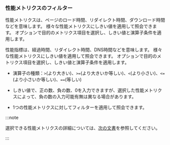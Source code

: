### 性能メトリクスのフィルター

<InDoc pages="pageload-stat,ipload-stat">

性能メトリクスは、ページのロード時間、リダイレクト時間、ダウンロード時間などを意味します。 様々な性能メトリクスにしきい値を適用して照会できます。 <Cmdname sid="TTL08292" className="uitext" replace="ms" />オプションで目的のメトリクス項目を選択し、しきい値と演算子条件を適用します。

<ImgLang img="browser-statistics-perf-metrics-filter.png" desc="性能指標" />

</InDoc>

<InDoc pages="resourceload-stat">

性能指標は、経過時間、リダイレクト時間、DNS時間などを意味します。 様々な性能メトリクスにしきい値を適用して照会できます。 <Cmdname sid="TTL08292" className="uitext" replace="ms" />オプションで目的のメトリクス項目を選択し、しきい値と演算子条件を適用します。

<ImgLang img="browser-resourceload-stat-perf-metrics-filter.png" desc="性能指標" />

</InDoc>

- 演算子の種類：`>`(より大きい)、`>=`(より大きいか等しい)、`<`(より小さい)、`<=`(より小さいか等しい)、`==`(等しい)

- しきい値で、正の数、負の数、0を入力できますが、選択した性能メトリクスによって、負の数の入力可能有無は異なる場合があります。

- 1つの性能メトリクスに対してフィルターを適用して照会できます。

:::note

選択できる性能メトリクスの詳細については、[次の文書](#columninfo)を参照してください。

:::
